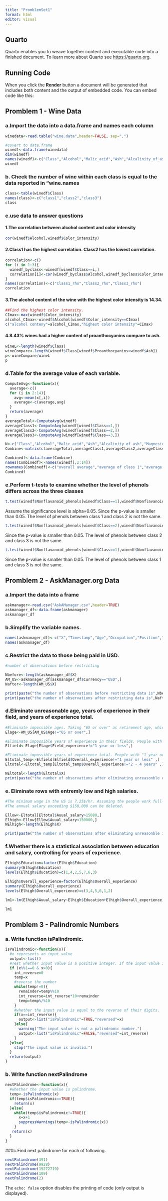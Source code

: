```yaml
---
title: "PromblemSet1"
format: html
editor: visual
---
```


## Quarto

Quarto enables you to weave together content and executable code into a finished document. To learn more about Quarto see <https://quarto.org>.

## Running Code

When you click the **Render** button a document will be generated that includes both content and the output of embedded code. You can embed code like this:

## Promblem 1 - Wine Data

### a.Import the data into a data.frame and names each column

```r
winedata<-read.table("wine.data",header=FALSE, sep=",")

#covert to data.frame
winedf<-data.frame(winedata)
dim(winedf)
names(winedf)<-c("Class","Alcohol","Malic_acid","Ash","Alcalinity_of_ash","Magnesium","Total_phenols","Flavanoids","Nonflavanoid_phenols","Proanthocyanins","Color_intensity","Hue","OD280/OD315_of_diluted_wines","Proline")
winedf
```

### b. Check the number of wine within each class is equal to the data reported in "wine.names

```r
class<-table(winedf$Class)
names(class)<-c("class1","class2","class3")
class
```

### c.use data to answer questions

#### 1.The correlation between alcohol content and color intensity

```r
cor(winedf$Alcohol,winedf$Color_intensity)
```

#### 2.Class1 has the highest correlation. Class2 has the lowest correlation.

```r
correlation<-c()
for (i in 1:3){
  winedf_byclass<-winedf[winedf$Class==i,]
  correlation[i]<-cor(winedf_byclass$Alcohol,winedf_byclass$Color_intensity)
}
names(correlation)<-c("Class1_rho","Class2_rho","Class3_rho")
correlation

```

#### 3.The alcohol content of the wine with the highest color intensity is 14.34.

```r
##Find the highest color intensity.
CImax<-max(winedf$Color_intensity)
alcohol_CImax<-winedf$Alcohol[winedf$Color_intensity==CImax]
c("alcohol conteny"=alcohol_CImax,"highest color intensity"=CImax)
```

#### 4.8.43% wines had a higher content of proanthocyanins compare to ash.

```r
wineL<-length(winedf$Class)
wineCompare<-length(winedf$Class[winedf$Proanthocyanins>winedf$Ash])
p<-wineCompare/wineL
p
```

### d.Table for the average value of each variable.

```r
ComputeAvg<-function(x){
  average<-c()
  for (i in 2:14){
    avg<-mean(x[,i])
    average<-c(average,avg)
  }
  return(average)
}
averageTotal<-ComputeAvg(winedf)
averageClass1<-ComputeAvg(winedf[winedf$Class==1,])
averageClass2<-ComputeAvg(winedf[winedf$Class==2,])
averageClass3<-ComputeAvg(winedf[winedf$Class==3,])

N<-c("Class","Alcohol","Malic_acid","Ash","Alcalinity_of_ash","Magnesium","Total_phenols","Flavanoids","Nonflavanoid_phenols","Proanthocyanins","Color_intensity","Hue","OD280/OD315_of_diluted_wines","Proline")
Combine<-matrix(c(averageTotal,averageClass1,averageClass2,averageClass3),nrow=4,byrow=TRUE)

Combinedf<-data.frame(Combine)
names(Combinedf)<-names(winedf[,2:14])
rownames(Combinedf)<-c("overall average","average of class 1","average of class 2","average of class 3")
Combinedf
```

### e.Perform t-tests to examine whether the level of phenols differs across the three classes

```r
t.test(winedf$Nonflavanoid_phenols[winedf$Class==1],winedf$Nonflavanoid_phenols[winedf$Class==2])
```

Assume the significance level is alpha=0.05. Since the p-value is smaller than 0.05. The level of phenols between class 1 and class 2 is not the same.

```r
t.test(winedf$Nonflavanoid_phenols[winedf$Class==2],winedf$Nonflavanoid_phenols[winedf$Class==3])
```

Since the p-value is smaller than 0.05. The level of phenols between class 2 and class 3 is not the same.

```r
t.test(winedf$Nonflavanoid_phenols[winedf$Class==1],winedf$Nonflavanoid_phenols[winedf$Class==3])
```

Since the p-value is smaller than 0.05. The level of phenols between class 1 and class 3 is not the same.

## Promblem 2 - AskManager.org Data

### a.Import the data into a frame

```r
askmanager<-read.csv("AskAManager.csv",header=TRUE)
askmanager_df<-data.frame(askmanager)
askmanager_df
```

### b.Simplify the variable names.

```r
names(askmanager_df)<-c("X","Timestamp","Age","Occupation","Position","Position_Note","Auual_salary","Compenstion","Currency","Currency_Other","Income_Note","Country","State_US","City","Overall_experience","Field_experience","Education","Gender","Race")
names(askmanager_df)
```

### c.Restrict the data to those being paid in USD.

```r
#number of observations before restricting

Nbefore<-length(askmanager_df$X)
AM_US<-askmanager_df[askmanager_df$Currency=="USD",]
Nafter<-length(AM_US$X)

print(paste("the number of observations before restricting data is",Nbefore))
print(paste("the number of observations after restricting data is",Nafter))
```

### d.Eliminate unreasonable age, years of experience in their field, and years of experience total.

```r
#Eliminate impossible ages. Taking "65 or over" as retirement age, which can be eliminated.
Elage<-AM_US[AM_US$Age!="65 or over",]

#Eliminate impossible years of experience in their fields. People with "1 year or less" can be seen as beginner, who may not good at their professional work.
Elfield<-Elage[Elage$Field_experience!="1 year or less",]

#Eliminate impossible years of experience total. People with "1 year or less" and "2 - 4 years" may still don't get used to their work.
Eltotal_temp<-Elfield[Elfield$Overall_experience!="1 year or less" ,]
Eltotal<-Eltotal_temp[Eltotal_temp$Overall_experience!="2 - 4 years" ,]

NEltotal<-length(Eltotal$X)
print(paste("the number of observations after eliminating unreasonble data is",NEltotal))
```

### e. Eliminate rows with entremly low and high salaries.
```r
#The minimum wage in the US is 7.25$/hr. Assuming the people work full-time for 40 hours week, the annual salary is $15,080. $15,080 is taken as lower bound.
#The annual salary exceeding $150,000 can be deleted.

Ellow<-Eltotal[Eltotal$Auual_salary>15080,]
Elhigh<-Ellow[Ellow$Auual_salary<150000,]
NElhigh<-length(Elhigh$X)

print(paste("the number of observations after eliminating unreasonble income is",NElhigh))
```

### f.Whether there is a statistical association between education and salary, controlling for years of experience.
```r
Elhigh$Education=factor(Elhigh$Education)
summary(Elhigh$Education)
levels(Elhigh$Education)=c(1,4,2,5,7,6,3)

Elhigh$Overall_experience=factor(Elhigh$Overall_experience)
summary(Elhigh$Overall_experience)
levels(Elhigh$Overall_experience)=c(3,4,5,6,1,2)

lm1<-lm(Elhigh$Auual_salary~Elhigh$Education+Elhigh$Overall_experience,data=Elhigh)

lm1
```


## Promblem 3 - Palindromic Numbers
### a. Write function isPalindromic.
```r
isPalindromic<-function(x){
  #x represents an input value
  output<-list()
  #Test whether input value is a positive integer. If the input value is a positive integer, the process will continue.
  if (x%%1==0 & x>0){
    int_reverse=0
    temp=x
    #reverse the number
    while(temp!=0){
      remainder=temp%%10
      int_reverse=int_reverse*10+remainder
      temp=temp%/%10
    }
    #whether the input value is equal to the reverse of their digits.
    if(x==int_reverse){
      output<-list("isPalindromic"=TRUE,"reversed"=x)
    }else{
      warning("The input value is not a palindromic number.")
      output<-list("isPalindromic"=FALSE,"reversed"=int_reverse)
    }
  }else{
    stop("The input value is invalid.")
  }
  return(output)
}
```

### b. Write function nextPalindrome
```r
nextPalindrome<-function(x){
  #whether the input value is palindrome.
  temp<-isPalindromic(x)
  if(temp$isPalindromic==TRUE){
    return(x)
  }else{
    while(temp$isPalindromic!=TRUE){
      x=x+1
      suppressWarnings(temp<-isPalindromic(x))
    }
   return(x)
  }
}
```

###c.Find next palindrome for each of following.
```r
nextPalindrome(391)
nextPalindrome(9928)
nextPalindrome(19272719)
nextPalindrome(109)
nextPalindrome(2)
```

The `echo: false` option disables the printing of code (only output is displayed).
